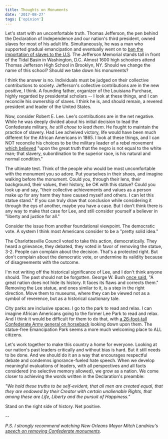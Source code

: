 ```yaml
---
title: Thoughts on Monuments
date: '2017-08-27'
tags: ['opinion']
---
```


Let's start with an uncomfortable truth. Thomas Jefferson, the pen behind the Declaration of Independence and our nation's third president, owned slaves for most of his adult life. Simultaneously, he was a man who supported gradual emancipation and eventually went on to [ban the importation of slaves to the U.S][1]. The Jefferson Memorial stands tall in front of the Tidal Basin in Washington, D.C. Almost 1600 high schoolers attend Thomas Jefferson High School in Brooklyn, NY. Should we change the name of this school? Should we take down his monuments?

I think the answer is no. Individuals must be judged on their collective contributions to society. Jefferson's collective contributions are in the new positive, I think. A founding father, organizer of the Louisiana Purchase, highly regarded by presidental scholars -- I look at these things, and I can reconcile his ownership of slaves. I think he is, and should remain, a revered president and leader of the United States.

Now, consider Robert E. Lee. Lee's contributions are in the net negative. While he was deeply divided about his initial decision to lead the Confederate military, _he still chose to lead them_. He fought to maintain the practice of slavery. Had Lee acheived victory, life would have been much different for the African Americans in 1865. I look at these things, and I can NOT reconcile his choices to be the military leader of a rebel movement [which believed][2] "upon the great truth that the negro is not equal to the white man; that slavery, subordination to the superior race, is his natural and normal condition."

The ultimate test. Think of the people who would be most uncomfortable with the monument you so adore. Put yourselves in their shoes, and imagine walking before the monument. Could you, through their lens, their background, their values, their history, be OK with this statue? Could you look up and say, "their collective achievements and values as a person make up for any harm they have caused myself and others. I can let this statue stand." If you can truly draw that conclusion while considering it through the eys of another, maybe you have a case. But I don't think there is any way to make that case for Lee, and still consider yourself a believer in "liberty and justice for all."

Consider the issue from another foundational viewpoint. The democratic vote. A system I think most Americans consider to be a "pretty solid idea."

The Charlottesville Council voted to take this action, democratically. They heard a grievance, they debated, they voted in favor of removing the statue, 3-2. People can complain about the decision. That's a protected right. But don't complain about the democratic vote, or undermine its validity because of disagreements with the outcome.

I'm not writing off the historical significance of Lee, and I don't think anyone should. The past should not be forgotten. George W. Bush [once said][3], "A great nation does not hide its history. It faces its flaws and corrects them." Removing the Lee statue, and ones similar to it, is a step in the right direction. Move them to museums, where they can be viewed not as a symbol of reverence, but as a historical cautionary tale.

City parks are inclusive spaces. I go to the park to read and relax. I can imagine African Americans going to the former Lee Park to read and relax. And I think it would be difficult for them to do that, with [a 26-foot-tall Confederate Army general on horseback][4] looking down upon them. The statue-free Emancipation Park seems a more much welcoming place to ALL citizens.

Let's work together to make this country a home for everyone. Looking at our nation's past leaders critically and without bias is hard. But it still needs to be done. And we should do it an a way that encourages respectful debate and condemns ignorance-fueled hate speech. When we develop meaningful evaluations of leaders, with all perspectives and all facts considered (no selective memory allowed), we grow as a nation. We come closer to achieving the words written in the Declaration's preamble:

_"We hold these truths to be self-evident, that all men are created equal, that they are endowed by their Creator with certain unalienable Rights, that among these are Life, Liberty and the pursuit of Happiness."_

Stand on the right side of history. Net positive.

--

_P.S. I strongly recommend watching New Orleans Mayor Mitch Landrieu's [speech on removing Confederate monuments][5]._

[1]: http://abolition.nypl.org/home/
[2]: http://teachingamericanhistory.org/library/document/cornerstone-speech/
[3]: https://www.washingtonpost.com/news/arts-and-entertainment/wp/2016/09/24/read-george-w-bushs-speech-at-the-african-american-museum-13-years-after-signing-the-bill-to-build-it/?utm_term=.fe5168a6644e
[4]: http://www.dhr.virginia.gov/registers/Cities/Charlottesville/104-0264_Robert_Edward_Lee_Sculpture_1997_Final_Nomination.pdf
[5]: http://www.nola.com/politics/index.ssf/2017/05/mayor_landrieu_speech_confeder.html
